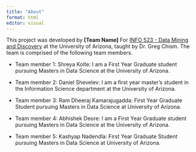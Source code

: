 ```yaml
---
title: "About"
format: html
editor: visual
---
```


This project was developed by **\[Team Name\]** For [INFO 523 - Data Mining and Discovery](https://datamineaz.org/) at the University of Arizona, taught by Dr. Greg Chism. The team is comprised of the following team members.

-   Team member 1: Shreya Kolte: I am a First Year Graduate student pursuing Masters in Data Science at the University of Arizona.

-   Team member 2: Daniel Shevelev: I am a first year master's student in the Information Science department at the University of Arizona.

-   Team member 3: Ram Dheeraj Kamarajugadda: First Year Graduate Student pursuing Masters in Data Science at University of Arizona.

-   Team member 4: Abhishek Deore:  I am a First Year Graduate student pursuing Masters in Data Science at the University of Arizona.

-   Team member 5: Kashyap Nadendla: First Year Graduate Student pursuing Masters in Data Science at University of Arizona.
